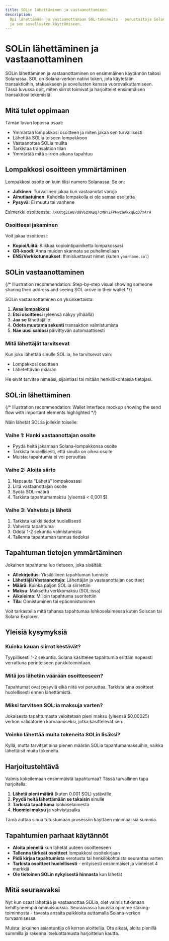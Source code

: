 ```yaml
---
title: SOLin lähettäminen ja vastaanottaminen
description:
  Opi lähettämään ja vastaanottamaan SOL-tokeneita - perustaitoja Solana-verkon
  ja sen sovellusten käyttämiseen.
---
```


# SOLin lähettäminen ja vastaanottaminen

SOLin lähettäminen ja vastaanottaminen on ensimmäinen käytännön taitosi
Solanassa. SOL on Solana-verkon natiivi token, jota käytetään transaktioihin,
stakaukseen ja sovellusten kanssa vuorovaikuttamiseen. Tässä luvussa opit, miten
siirrot toimivat ja harjoittelet ensimmäisen transaktiosi tekemistä.

## Mitä tulet oppimaan

Tämän luvun lopussa osaat:

- Ymmärtää lompakkosi osoitteen ja miten jakaa sen turvallisesti
- Lähettää SOLia toiseen lompakkoon
- Vastaanottaa SOLia muilta
- Tarkistaa transaktion tilan
- Ymmärtää mitä siirron aikana tapahtuu

## Lompakkosi osoitteen ymmärtäminen

Lompakkosi osoite on kuin tilisi numero Solanassa. Se on:

- **Julkinen**: Turvallinen jakaa kun vastaanotat varoja
- **Ainutlaatuinen**: Kahdella lompakolla ei ole samaa osoitetta
- **Pysyvä**: Ei muutu tai vanhene

Esimerkki osoitteesta: `7xKXtg2CW87d8V6zXKBq7cM8Y2FPHwzaAkxqEqD7x4rH`

### Osoitteesi jakaminen

Voit jakaa osoitteesi:

- **Kopioi/Liitä**: Klikkaa kopiointipainiketta lompakossasi
- **QR-koodi**: Anna muiden skannata se puhelimellaan
- **ENS/Verkkotunnukset**: Ihmisluettavat nimet (kuten `yourname.sol`)

## SOLin vastaanottaminen

{/* Illustration recommendation: Step-by-step visual showing someone sharing their address and seeing SOL arrive in their wallet */}

SOLin vastaanottaminen on yksinkertaista:

1. **Avaa lompakkosi**
2. **Etsi osoitteesi** (yleensä näkyy ylhäällä)
3. **Jaa se** lähettäjälle
4. **Odota muutama sekunti** transaktion valmistumista
5. **Näe uusi saldosi** päivittyvän automaattisesti

### Mitä lähettäjät tarvitsevat

Kun joku lähettää sinulle SOL:ia, he tarvitsevat vain:

- Lompakkosi osoitteen
- Lähetettävän määrän

He eivät tarvitse nimeäsi, sijaintiasi tai mitään henkilökohtaisia tietojasi.

## SOL:in lähettäminen

{/* Illustration recommendation: Wallet interface mockup showing the send flow with important elements highlighted */}

Näin lähetät SOL:ia jollekin toiselle:

### Vaihe 1: Hanki vastaanottajan osoite

- Pyydä heitä jakamaan Solana-lompakkonsa osoite
- Tarkista huolellisesti, että sinulla on oikea osoite
- Muista: tapahtumia ei voi peruuttaa

### Vaihe 2: Aloita siirto

1. Napsauta "Lähetä" lompakossasi
2. Liitä vastaanottajan osoite
3. Syötä SOL-määrä
4. Tarkista tapahtumamaksu (yleensä < 0,001 $)

### Vaihe 3: Vahvista ja lähetä

1. Tarkista kaikki tiedot huolellisesti
2. Vahvista tapahtuma
3. Odota 1-2 sekuntia valmistumista
4. Tallenna tapahtuman tunnus tiedoksi

## Tapahtuman tietojen ymmärtäminen

Jokainen tapahtuma luo tietueen, joka sisältää:

- **Allekirjoitus**: Yksilöllinen tapahtuman tunniste
- **Lähettäjä/Vastaanottaja**: Lähettäjän ja vastaanottajan osoitteet
- **Määrä**: Kuinka paljon SOL:ia siirrettiin
- **Maksu**: Maksettu verkkomaksu (SOL:issa)
- **Aikaleima**: Milloin tapahtuma suoritettiin
- **Tila**: Onnistuminen tai epäonnistuminen

Voit tarkastella mitä tahansa tapahtumaa lohkoselaimessa kuten Solscan tai
Solana Explorer.

## Yleisiä kysymyksiä

### Kuinka kauan siirrot kestävät?

Tyypillisesti 1-2 sekuntia. Solana käsittelee tapahtumia erittäin nopeasti
verrattuna perinteiseen pankkitoimintaan.

### Mitä jos lähetän väärään osoitteeseen?

Tapahtumat ovat pysyviä eikä niitä voi peruuttaa. Tarkista aina osoitteet
huolellisesti ennen lähettämistä.

### Miksi tarvitsen SOL:ia maksuja varten?

Jokaisesta tapahtumasta veloitetaan pieni maksu (yleensä $0.00025) verkon
validatorien korvaamiseksi, jotka käsittelevät sen.

### Voinko lähettää muita tokeneita SOLin lisäksi?

Kyllä, mutta tarvitset aina pienen määrän SOLia tapahtumamaksuihin, vaikka
lähettäisit muita tokeneita.

## Harjoitustehtävä

Valmis kokeilemaan ensimmäistä tapahtumaa? Tässä turvallinen tapa harjoitella:

1. **Lähetä pieni määrä** (kuten 0.001 SOL) ystävälle
2. **Pyydä heitä lähettämään se takaisin** sinulle
3. **Tarkista tapahtuma** lohkoselaimesta
4. **Huomioi maksu** ja vahvistusaika

Tämä auttaa sinua tutustumaan prosessiin käyttäen minimaalisia summia.

## Tapahtumien parhaat käytännöt

- **Aloita pienellä** kun lähetät uuteen osoitteeseen
- **Tallenna tärkeät osoitteet** lompakkosi osoitekirjaan
- **Pidä kirjaa tapahtumista** verotusta tai henkilökohtaista seurantaa varten
- **Tarkista osoitteet huolellisesti** - erityisesti ensimmäiset ja viimeiset 4
  merkkiä
- **Ole tietoinen SOLin nykyisestä hinnasta** kun lähetät

## Mitä seuraavaksi

Nyt kun osaat lähettää ja vastaanottaa SOLia, olet valmis tutkimaan
kehittyneempiä ominaisuuksia. Seuraavassa luvussa opimme staking-toiminnosta -
tavasta ansaita palkkioita auttamalla Solana-verkon turvaamisessa.

Muista: jokainen asiantuntija oli kerran aloittelija. Ota aikasi, aloita
pienillä summilla ja rakenna itseluottamusta harjoittelun kautta.